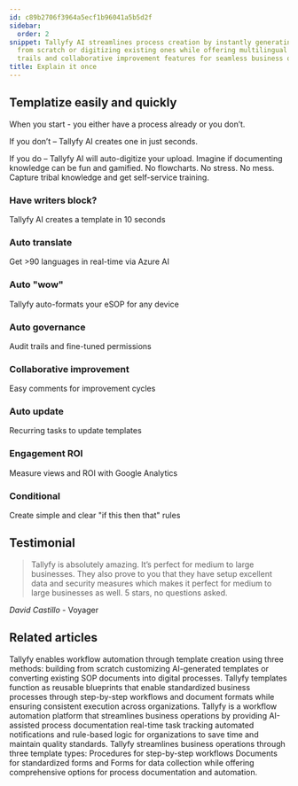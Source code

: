 ```yaml
---
id: c89b2706f3964a5ecf1b96041a5b5d2f
sidebar:
  order: 2
snippet: Tallyfy AI streamlines process creation by instantly generating templates
  from scratch or digitizing existing ones while offering multilingual support audit
  trails and collaborative improvement features for seamless business operations.
title: Explain it once
---
```


## Templatize easily and quickly

When you start - you either have a process already or you don’t. 

If you don’t – Tallyfy AI creates one in just seconds. 

If you do – Tallyfy AI will auto-digitize your upload. Imagine if documenting knowledge can be fun and gamified. No flowcharts. No stress. No mess. Capture tribal knowledge and get self-service training.

<lite-vimeo videoid="903080351"></lite-vimeo>

### Have writers block?

Tallyfy AI creates a template in 10 seconds

### Auto translate

Get >90 languages in real-time via Azure AI

### Auto "wow"

Tallyfy auto-formats your eSOP for any device

### Auto governance

Audit trails and fine-tuned permissions

### Collaborative improvement

Easy comments for improvement cycles

### Auto update

Recurring tasks to update templates

### Engagement ROI

Measure views and ROI with Google Analytics

### Conditional

Create simple and clear "if this then that" rules

## Testimonial

> Tallyfy is absolutely amazing. It’s perfect for medium to large businesses. They also prove to you that they have setup excellent data and security measures which makes it perfect for medium to large businesses as well. 5 stars, no questions asked.

_David Castillo_ - Voyager


## Related articles
<CardGrid>
<LinkTitleCard header="<b>Templates > Create a template</b>" href="/products/pro/documenting/templates/create-template/" > Tallyfy enables workflow automation through template creation using three methods: building from scratch customizing AI-generated templates or converting existing SOP documents into digital processes. </LinkTitleCard>
<LinkTitleCard header="<b>Documenting > Templates</b>" href="/products/pro/documenting/templates/" > Tallyfy templates function as reusable blueprints that enable standardized business processes through step-by-step workflows and document formats while ensuring consistent execution across organizations. </LinkTitleCard>
<LinkTitleCard header="<b>Introduction</b>" href="/products/pro/" > Tallyfy is a workflow automation platform that streamlines business operations by providing AI-assisted process documentation real-time task tracking automated notifications and rule-based logic for organizations to save time and maintain quality standards. </LinkTitleCard>
<LinkTitleCard header="<b>Pro > Essentials</b>" href="/products/pro/documenting/" > Tallyfy streamlines business operations through three template types: Procedures for step-by-step workflows Documents for standardized forms and Forms for data collection while offering comprehensive options for process documentation and automation. </LinkTitleCard>
</CardGrid>